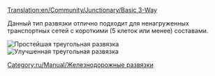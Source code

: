[[Translation:en/Community/Junctionary/Basic 3-Way]]
{{ru/Community/Junctionary/Меню развязки}}

Данный тип развязки отлично подходит для ненагруженных транспортных сетей с короткими (5 клеток или менее) составами.

[[File:en/Community/Junctionary/3way basic3.png|none|frame|Простейшая треугольная развязка]][[File:ru/Community/Junctionary/3way basic3pbs.png|none|frame|Улучшенная треугольная развязка]]

{{ru/Community/Junctionary/Критерии развязки|Дешево|0|0|0|1|0|0|1|1|0|0|0||Сломанный состав останавливает движение на всей разрязке.|
*Может пропускать только один состав за раз (если использовать [[ru/Manual/Сигналы#marshrutnye-signaly|маршрутные сигналы]], то поезда по непересекающимся путям могут проходить одновременно)
*Будет вызывать очереди.
}}

[[Category:ru/Manual/Железнодорожные развязки]]